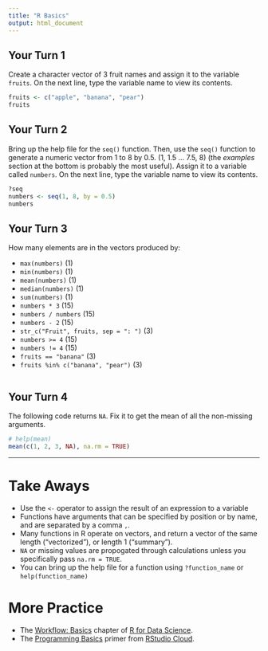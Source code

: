 ```yaml
---
title: "R Basics"
output: html_document
---
```


## Your Turn 1

Create a character vector of 3 fruit names and assign it to the variable `fruits`. On the next line, type the variable name to view its contents.

```r
fruits <- c("apple", "banana", "pear")
fruits
```

## Your Turn 2

Bring up the help file for the `seq()` function. Then, use the `seq()` function to generate a numeric vector from 1 to 8 by 0.5. (1, 1.5 ... 7.5, 8) (the _examples_ section at the bottom is probably the most useful). Assign it to a variable called `numbers`. On the next line, type the variable name to view its contents.

```r
?seq
numbers <- seq(1, 8, by = 0.5)
numbers
```

## Your Turn 3

How many elements are in the vectors produced by:

- `max(numbers)` (1)
- `min(numbers)` (1)
- `mean(numbers)` (1)
- `median(numbers)` (1)
- `sum(numbers)` (1)
- `numbers * 3` (15)
- `numbers / numbers` (15)
- `numbers - 2` (15)
- `str_c("Fruit", fruits, sep = ": ")` (3)
- `numbers >= 4` (15)
- `numbers != 4` (15)
- `fruits == "banana"` (3)
- `fruits %in% c("banana", "pear")` (3)

```r

```

## Your Turn 4

The following code returns `NA`. Fix it to get the mean of all the non-missing arguments.

```r
# help(mean)
mean(c(1, 2, 3, NA), na.rm = TRUE)
```

***

# Take Aways

- Use the `<-` operator to assign the result of an expression to a variable
- Functions have arguments that can be specified by position or by name, and are separated by a comma `,`.
- Many functions in R operate on vectors, and return a vector of the same length ("vectorized"), or length 1 ("summary").
- `NA` or missing values are propogated through calculations unless you specifically pass `na.rm = TRUE`.
- You can bring up the help file for a function using `?function_name` or `help(function_name)`

# More Practice

- The [Workflow: Basics](https://r4ds.had.co.nz/workflow-basics.html) chapter of [R for Data Science](https://r4ds.had.co.nz/workflow-basics.html).
- The [Programming Basics](https://rstudio.cloud/learn/primers/1.2) primer from [RStudio Cloud](https://rstudio.cloud/).
